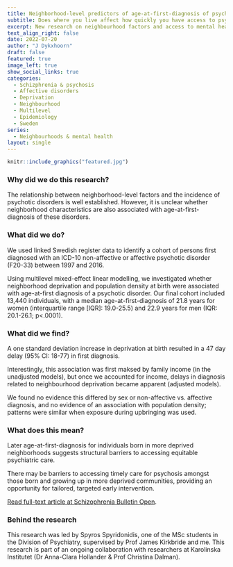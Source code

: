 ```yaml
---
title: Neighborhood-level predictors of age-at-first-diagnosis of psychotic disorders
subtitle: Does where you live affect how quickly you have access to psychiatric are?
excerpt: New research on neighbourhood factors and access to mental health care, published in Schizophrenia Bulletin Open.
text_align_right: false
date: 2022-07-20
author: "J Dykxhoorn"
draft: false
featured: true
image_left: true
show_social_links: true
categories:
  - Schizphrenia & psychosis
  - Affective disorders
  - Deprivation
  - Neighbourhood
  - Multilevel
  - Epidemiology
  - Sweden
series: 
  - Neighbourhoods & mental health
layout: single
---
```


```r
knitr::include_graphics("featured.jpg")
```

### Why did we do this research?

The relationship between neighborhood-level factors and the incidence of psychotic disorders is well established. However, it is unclear whether neighborhood characteristics are also associated with age-at-first-diagnosis of these disorders.


### What did we do? 

We used linked Swedish register data to identify a cohort of persons first diagnosed with an ICD-10 non-affective or affective psychotic disorder (F20-33) between 1997 and 2016. 

Using multilevel mixed-effect linear modelling, we investigated whether neighborhood deprivation and population density at birth were associated with age-at-first diagnosis of a psychotic disorder. 
Our final cohort included 13,440 individuals, with a median age-at-first-diagnosis of 21.8 years for women (interquartile range [IQR]: 19.0-25.5) and 22.9 years for men (IQR: 20.1-26.1; p<.0001).

### What did we find? 

A one standard deviation increase in deprivation at birth resulted in a 47 day delay (95% CI: 18-77) in first diagnosis. 

Interestingly, this association was first maksed by family income (in the unadjusted models), but once we accounted for income, delays in diagnosis related to neighbourhood deprivation became apparent (adjusted models).

We found no evidence this differed by sex or non-affective vs. affective diagnosis, and no evidence of an association with population density; patterns were similar when exposure during upbringing was used.


### What does this mean?

Later age-at-first-diagnosis for individuals born in more deprived neighborhoods suggests structural barriers to accessing equitable psychiatric care.

There may be barriers to accessing timely care for psychosis amongst those born and growing up in more deprived communities, providing an opportunity for tailored, targeted early intervention.


[Read full-text article at Schizophrenia Bulletin Open](https://academic.oup.com/schizbullopen/article/3/1/sgac045/6640228). 


### Behind the research

This research was led by Spyros Spyridonidis, one of the MSc students in the Division of Psychiatry, supervised by Prof James Kirkbride and me. This research is part of an ongoing collaboration with researchers at Karolinska Institutet (Dr Anna-Clara Hollander & Prof Christina Dalman).



